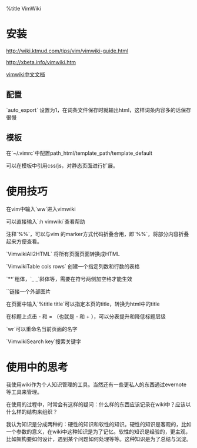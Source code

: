 %title VimWiki

= 安装 =
[[http://wiki.ktmud.com/tips/vim/vimwiki-guide.html]]

[[http://xbeta.info/vimwiki.htm]]

[[https://code.google.com/p/vim-script-cn/source/browse/trunk/doc/vimwiki.cnx|vimwiki中文文档]]
== 配置 ==
`auto_export` 设置为1，在词条文件保存时就输出html，这样词条内容多的话保存很慢

== 模板 ==
在`~/.vimrc`中配置path_html/template_path/template_default

可以在模板中引用css/js，对静态页面进行扩展。

= 使用技巧 =
在vim中输入`<leader>ww`进入vimwiki

可以直接输入`:h vimwiki`查看帮助

注释`%%`，可以与vim 的marker方式代码折叠合用，即`%%{{{}}}`，将部分内容折叠起来方便查看。

`VimwikiAll2HTML` 将所有页面页面转换成HTML

`VimwikiTable cols rows` 创建一个指定列数和行数的表格

`**`粗体，`_ _`斜体等，需要在符号两侧加空格才能生效

`{{url}}`链接一个外部图片

在页面中输入`%title title`可以指定本页的title，转换为html中的title

在标题上点击 - 和 = （也就是 - 和 + ），可以分表提升和降低标题层级

`<leader>wr`可以重命名当前页面的名字

`VimwikiSearch key`搜索关键字

= 使用中的思考 =
我使用wiki作为个人知识管理的工具。当然还有一些更私人的东西通过evernote等工具来管理。

在使用的过程中，时常会有这样的疑问：什么样的东西应该记录在wiki中？应该以什么样的结构来组织？

我认为知识是分成两种的：硬性的知识和软性的知识。硬性的知识是客观的，比如一个参数的意义，在wiki中这种知识是为了记忆。软性的知识是经验的，更主观，比如架构要如何设计，遇到某个问题如何处理等等。这种知识是为了总结与沉淀。
